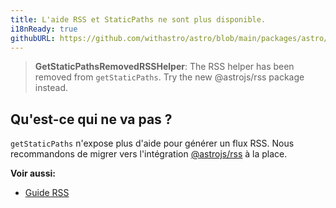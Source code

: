 ```yaml
---
title: L'aide RSS et StaticPaths ne sont plus disponible.
i18nReady: true
githubURL: https://github.com/withastro/astro/blob/main/packages/astro/src/core/errors/errors-data.ts
---
```


> **GetStaticPathsRemovedRSSHelper**: The RSS helper has been removed from `getStaticPaths`. Try the new @astrojs/rss package instead.

## Qu'est-ce qui ne va pas ?
`getStaticPaths` n'expose plus d'aide pour générer un flux RSS. Nous recommandons de migrer vers l'intégration [@astrojs/rss](/fr/guides/rss/#mise-en-place-de-astrojsrss) à la place.

**Voir aussi:**
-  [Guide RSS](/fr/guides/rss/)
